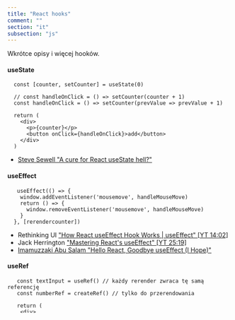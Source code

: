 ```yaml
---
title: "React hooks"
comment: ""
section: "it"
subsection: "js"
---
```


Wkrótce opisy i więcej hooków.

#### useState

```
  const [counter, setCounter] = useState(0)

  // const handleOnClick = () => setCounter(counter + 1)
  const handleOnClick = () => setCounter(prevValue => prevValue + 1)

  return (
    <div>
      <p>{counter}</p>
      <button onClick={handleOnClick}>add</button>
    </div>
  )
```

- [Steve Sewell "A cure for React useState hell?"](https://dev.to/builderio/a-cure-for-react-usestate-hell-1ldi)

#### useEffect

```
   useEffect(() => {
    window.addEventListener('mousemove', handleMouseMove)
    return () => {
      window.removeEventListener('mousemove', handleMouseMove)
    }
  }, [rerendercounter])
```

- Rethinking UI ["How React useEffect Hook Works | useEffect" [YT 14:02]](https://www.youtube.com/watch?v=MeEXeOP8eMY)
- Jack Herrington ["Mastering React's useEffect" [YT 25:19]](https://www.youtube.com/watch?v=dH6i3GurZW8)
- [Imamuzzaki Abu Salam "Hello React, Goodbye useEffect (I Hope)"](https://dev.to/imbios/hello-react-goodbye-useeffect-i-hope-4mf1)

#### useRef

```
   const textInput = useRef() // każdy rerender zwraca tę samą referencję
   const numberRef = createRef() // tylko do przerendowania

   return (
    <div>
      <input ref={textInput} type="text" />
      <input ref={numberRef} type="number" />
 //
    </div>
  )
```

#### Odnośniki

- React ["Hooks at a Glance"](https://reactjs.org/docs/hooks-overview.html)
- [Collection of React Hooks](https://nikgraf.github.io/react-hooks/)
- [useHooks(🐠) Easy to understand React Hook recipes by Gabe Ragland](https://usehooks.com)
- medium: ["The Definitive React Hooks Cheatsheet"](https://dev.to/antjanus/the-definitive-react-hooks-cheatsheet-2ebn) | [Ohans Emmanuel "React Hooks cheat sheet: Unlock solutions to common problems"](https://blog.logrocket.com/react-hooks-cheat-sheet-unlock-solutions-to-common-problems-af4caf699e70/) | ["A somewhat tricky hook usage"](https://dev.to/solkimicreb/a-somewhat-tricky-hook-usage-1l2j) | ["React Hooks broke my tests, now what? — Part 1"](https://medium.com/javascript-in-plain-english/react-hooks-broke-my-tests-now-what-part-1-a5a7783e777e) | [Daniel Afonso "Hooked on Hooks"](https://medium.com/swlh/hooked-on-hooks-637f53ba9323) | [Keke Arif "A Simple Guide to React Context with Hooks"](https://dev.to/keke_arif/a-simple-guide-to-react-context-with-hooks-34jj) | ["A React hook for asynchronous state"](https://medium.com/@Charles_Stover/a-react-hook-for-asynchronous-state-4dc24379be61) | [Esteban Herrera "useState in React: A complete guide"](https://blog.logrocket.com/a-guide-to-usestate-in-react-ecb9952e406c/) | [Tim Tan "States and componentDidMount() in functional components with Hooks."](https://medium.com/@timtan93/states-and-componentdidmount-in-functional-components-with-hooks-cac5484d22ad) | [Brian Neville-O'Neill "Use Hooks + Context, not React + Redux"](https://dev.to/bnevilleoneill/use-hooks-context-not-react-redux-1j08) | [Simon Trény "Replacing Redux with observables and React Hooks"](https://blog.betomorrow.com/replacing-redux-with-observables-and-react-hooks-acdbbaf5ba80) | ["Global state using only React Hooks with the Context API (No Redux)"](https://codeburst.io/global-state-with-react-hooks-and-context-api-87019cc4f2cf) | [Shane BD Delamore "How I Eliminated Redux Boilerplate with Hooks-for-Redux"](https://medium.com/@shanebdavis/how-i-eliminated-redux-boilerplate-with-hooks-for-redux-bd308d5abbdd) | [Amandeep Singh "How to write 90% cleaner code with Hooks"](https://dev.to/aman_singh/how-to-write-90-cleaner-code-with-hooks-1mmj) | [Ceci García García "React useEffect Hook"](https://medium.com/trabe/react-useeffect-hook-44d8aa7cccd0) | [Justin Travis Waith-Mair "How To Use an IntersectionObserver in a React Hook"](https://medium.com/the-non-traditional-developer/how-to-use-an-intersectionobserver-in-a-react-hook-9fb061ac6cb5) | [Somnath Musib "Fetch API data using useEffect React hook"](https://medium.com/thecodefountain/fetch-api-data-using-useeffect-react-hook-465809ca12c6)
- morioh: [Radek From Duomly "React Hooks Tutorial with Examples"](https://morioh.com/p/63dd72509a20) | [Nina Diana "Making API Calls with React Hooks"](https://morioh.com/p/f195814f19ee) | [Zara Bryant "How to Replace Redux with React Hooks and the Context API"](https://morioh.com/p/6c81261ef884/how-to-replace-redux-with-react-hooks-and-the-context-api) | [Maksim Sudakov "Using the State Hook | Tutorial for Beginners"](https://morioh.com/p/af03d3c65fc6?f=5c21fb01c16e2556b555ab32) | [Ruben Leija "React useEffect hook with code examples"](https://linguinecode.com/post/getting-started-with-react-useeffect) | [wellyshen "React hook for highly-performant and manipulable animations using Web Animations API" (useWebAnimations)](https://morioh.com/p/da66e50163ce) | [Sveta Slepner "React Hooks: The Difference Between useMemo and useCallback"](https://hackernoon.com/react-hooks-the-difference-between-usememo-and-usecallback-5no3t0x) | [Aman Mittal "How to manage state in React apps with useReducer and useContext hooks"](https://dev.to/amanhimself/how-to-manage-state-in-react-apps-with-usereducer-and-usecontext-hooks-4eoc) | [Reinald Reynoso "React Hooks: useState and useEffect"](https://levelup.gitconnected.com/react-hooks-usestate-and-useeffect-2d0b870c654f)
- javascript.plainenglish.io [Naveenkumar M "How to Use ‘useReducer’ and ‘useContext’: React Hooks Tutorial"](https://javascript.plainenglish.io/usereducer-along-with-usecontext-react-hooks-b558be82dd4d)
- [Kent C. Dodds "How to test custom React hooks"](https://kentcdodds.com/blog/how-to-test-custom-react-hooks)
- ["Why Isn’t X a Hook?"](https://overreacted.io/why-isnt-x-a-hook/)
- [William Kurniawan "Introduction to React Hooks"](https://www.williamkurniawan.com/blog/introduction-to-react-hooks)
- [Saransh Kataria "How to write your own custom React hooks"](https://www.wisdomgeek.com/development/web-development/react/how-to-write-your-own-custom-react-hooks/)
- ["Using Custom React Hooks to Simplify Forms"](https://upmostly.com/tutorials/using-custom-react-hooks-simplify-forms)
- ["React Hooks - A deeper dive featuring useContext and useReducer"](https://testdriven.io/blog/react-hooks-advanced/)
- Dmitri Pavlutin ["React Controlled Components — the Hooks Way"](https://dmitripavlutin.com/controlled-inputs-using-react-hooks/)
- ["How to better use react hooks"](http://chafaiayman.com/how-to-better-use-react-hooks/)
- ["React Hooks - How to Creat an App with Embedded Analytics"](morioh.com/p/ecab83fc6282)
- school.geekwall.in: ["Build a movie search app using React Hooks"](https://school.geekwall.in/p/SyvG6qdwE/build-a-movie-search-app-using-react-hooks) | ["Build a movie search app using React Hooks"](https://school.geekwall.in/p/SyvG6qdwE/build-a-movie-search-app-using-react-hooks) | ["Beginner Guide to React Context API with Hook"](https://school.geekwall.in/p/Hkszk1lEr/beginner-guide-to-react-context-api-with-hook)
- [Max Rozen "Stop useEffect from running on every render with useCallback"](https://maxrozen.com/stop-useeffect-running-every-render-with-usecallback/)
- Nordschool: [State Management with React Hooks](https://nordschool.com/react-hooks-global-state/)
- [Matt Stobbs "By the Hook: A Practical Introduction to React Hooks"](https://blog.scottlogic.com/2019/05/09/by-the-hook-a-practical-introduction-to-react-hooks.html)
- [Ebenezer Don "Use Hooks + Context, not React + Redux"](https://blog.logrocket.com/use-hooks-and-context-not-react-and-redux/)

#### Youtube

- **Playlisty:** [productioncoder "React Hooks Tutorial | Build Yelp in React with React Hooks | React Hooks tutorial" [YT playlist 33 filmy]](https://www.youtube.com/playlist?list=PL1Nml43UBm6fmZZDeu-FDt5pozS2rSuff) | [codedamn "React Hooks" [YT playlist 4 filmy]](https://www.youtube.com/playlist?list=PLYxzS__5yYQnJEQoIfs14lGgy_kIsbR9S) | [Rostislav Futornoy "React Hooks for beginners" [YT playlist 8 filmów]](https://www.youtube.com/watch?v=V2b2yDcIETU&list=PLfSrzzhzss5IaAfQyRddoMd1eYet4iJ29) | [The Muratorium "Using React (Hooks) with D3" [YT playlist 11 filmów]](https://www.youtube.com/playlist?list=PLDZ4p-ENjbiPo4WH7KdHjh_EMI7Ic8b2B) | [The Net Ninja "React Context & Hooks Tutorial" [YT playlist 21 filmów]](https://www.youtube.com/playlist?list=PL4cUxeGkcC9hNokByJilPg5g9m2APUePI) | [Classsed "React Hooks Series" [YT playlist 5 filmów]](https://www.youtube.com/playlist?list=PLMhAeHCz8S3-q2TPHYhlppM3UcevsqFRf) | [Codevolution "React Hooks Tutorial" [YT playlist 33 filmy]](https://www.youtube.com/playlist?list=PLC3y8-rFHvwisvxhZ135pogtX7_Oe3Q3A) | [Marcin Mokrzan "React Hooks Tutorial" [YT playlist 4 filmy]](https://www.youtube.com/playlist?list=PL83p1dQtObtT7UySE4gn-d9whcPZ3NIc6) | [Web Dev Simplified "React Hooks" [YT playlist 14 filmów]](https://www.youtube.com/playlist?list=PLZlA0Gpn_vH8EtggFGERCwMY5u5hOjf-h)
- **Filmy:** [freeCodeCamp.org "React Hooks Tutorial - A Crash Course on Styled Components, JSX, React Router, and HOC" [YT 1:55:20]](https://www.youtube.com/watch?reload=9&v=iVRO0toVdYM) | [Academind "React.js Hooks Crash Course" [YT 1:02:54]](https://www.youtube.com/watch?v=-MlNBTSg_Ww) | [Colt Steele "Beginner's Guide to React w/ Hooks (2020) Free Course" [YT 2:18:45]](https://www.youtube.com/watch?v=9U3IhLAnSxM) | [Traversy Media "Introducing React Hooks" [YT 20:49]](https://www.youtube.com/watch?v=mxK8b99iJTg) | [React 16.6 and Hooks [YT 30:47]](https://www.youtube.com/watch?v=nRQoduHpGcw) | [Fireship "10 React Hooks Explained // Plus Build your own from Scratch" [YT 13:14]](https://www.youtube.com/watch?v=TNhaISOUy6Q) | ["Intro to React Hooks Pt. 1: useState (Re-creating a class component)" [YT 13:27]](https://www.youtube.com/watch?v=fNF2PMB5GW0) | [DevTuts "Creating a Custom React Hook: Use Window Size" [YT 4:43]](https://www.youtube.com/watch?v=OHvJqOjToes) | [Dani Akash "Building nice & reusable custom hooks in React" [YT 38:36]](https://www.youtube.com/watch?v=BOY2n5WNlBw) | [Harry Wolff "React Hooks: A Complete Introduction" [YT 18:12]](https://www.youtube.com/watch?v=jd8R0a2Ur8Q) | [Ben Awad "React Hooks useEffect Tutorial" [YT 20:14]](https://www.youtube.com/watch?v=j1ZRyw7OtZs) | [Harry Wolff "React Hooks: Advanced Hooks" [YT 20:51]](https://www.youtube.com/watch?v=YKmiLcXiMMo) | [uidotdev "Guide to React's useRef Hook" [YT 10:20]](https://www.youtube.com/watch?v=ZGL9XiveFHs) | [codeSTACKr "Build A Goal Manager React App w/ Hooks & Airtable API | styled-components | embold.io Code Quality" [YT 36:06]](https://www.youtube.com/watch?v=FEoEvSmtmPQ) | [Bentil Shadrack "React Hooks vs. Redux"](https://dev.to/qbentil/react-hooks-vs-redux-51p7)
